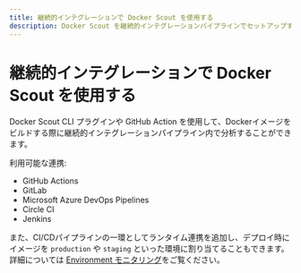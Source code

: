 ```yaml
---
title: 継続的インテグレーションで Docker Scout を使用する
description: Docker Scout を継続的インテグレーションパイプラインでセットアップする方法
---
```


# 継続的インテグレーションで Docker Scout を使用する

Docker Scout CLI プラグインや GitHub Action を使用して、Dockerイメージをビルドする際に継続的インテグレーションパイプライン内で分析することができます。

利用可能な連携:
- GitHub Actions
- GitLab
- Microsoft Azure DevOps Pipelines
- Circle CI
- Jenkins

また、CI/CDパイプラインの一環としてランタイム連携を追加し、デプロイ時にイメージを `production` や `staging` といった環境に割り当てることもできます。詳細については [Environment モニタリング](https://chatgpt.com/environment/_index.md)をご覧ください。
